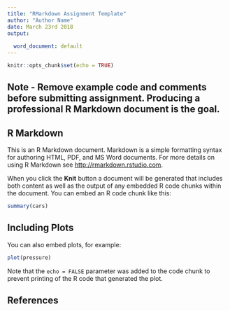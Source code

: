```yaml
---
title: "RMarkdown Assignment Template"
author: "Author Name"
date: March 23rd 2018
output:
  
  word_document: default
---
```


```r
knitr::opts_chunk$set(echo = TRUE)
```
## Note - Remove example code and comments before submitting assignment.  Producing a professional R Markdown document is the goal. 

## R Markdown

This is an R Markdown document. Markdown is a simple formatting syntax for authoring HTML, PDF, and MS Word documents. For more details on using R Markdown see <http://rmarkdown.rstudio.com>.

When you click the **Knit** button a document will be generated that includes both content as well as the output of any embedded R code chunks within the document. You can embed an R code chunk like this:

```r
summary(cars)
```

## Including Plots

You can also embed plots, for example:

```r
plot(pressure)
```

Note that the `echo = FALSE` parameter was added to the code chunk to prevent printing of the R code that generated the plot.

## References

